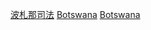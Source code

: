 {{commons cat|Law of Botswana}}

[[Category:波札那司法|]]
[[Category:非洲法律|Botswana]]
[[Category:各國法律|Botswana]]